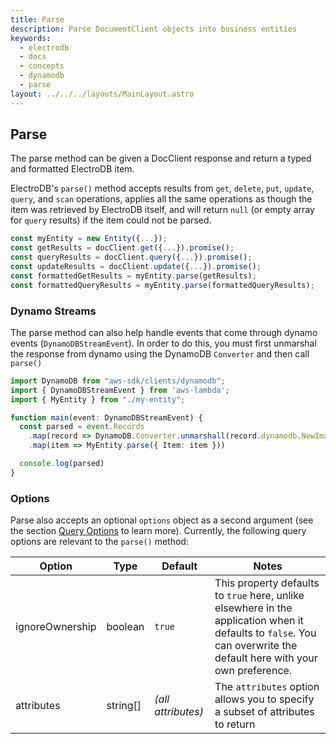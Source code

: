 ```yaml
---
title: Parse
description: Parse DocumentClient objects into business entities
keywords:
  - electrodb
  - docs
  - concepts
  - dynamodb
  - parse
layout: ../../../layouts/MainLayout.astro
---
```


## Parse
The parse method can be given a DocClient response and return a typed and formatted ElectroDB item.

ElectroDB's `parse()` method accepts results from `get`, `delete`, `put`, `update`, `query`, and `scan` operations, applies all the same operations as though the item was retrieved by ElectroDB itself, and will return `null` (or empty array for `query` results) if the item could not be parsed.

```typescript
const myEntity = new Entity({...});
const getResults = docClient.get({...}).promise();
const queryResults = docClient.query({...}).promise();
const updateResults = docClient.update({...}).promise(); 
const formattedGetResults = myEntity.parse(getResults);
const formattedQueryResults = myEntity.parse(formattedQueryResults);
```

### Dynamo Streams
The parse method can also help handle events that come through dynamo events (`DynamoDBStreamEvent`). In order to do this, you must first unmarshal the response from dynamo using the DynamoDB `Converter` and then call `parse()`

```typescript
import DynamoDB from "aws-sdk/clients/dynamodb";
import { DynamoDBStreamEvent } from 'aws-lambda';
import { MyEntity } from "./my-entity";

function main(event: DynamoDBStreamEvent) {
  const parsed = event.Records
    .map(record => DynamoDB.Converter.unmarshall(record.dynamodb.NewImage))
    .map(item => MyEntity.parse({ Item: item }))

  console.log(parsed)
}
```

### Options

Parse also accepts an optional `options` object as a second argument (see the section [Query Options](#query-options) to learn more). Currently, the following query options are relevant to the `parse()` method:

Option            | Type     | Default            | Notes
----------------- | -------- | ------------------ | -----
ignoreOwnership   | boolean  | `true`             | This property defaults to `true` here, unlike elsewhere in the application when it defaults to `false`. You can overwrite the default here with your own preference.
attributes        | string[] | _(all attributes)_ | The `attributes` option allows you to specify a subset of attributes to return

